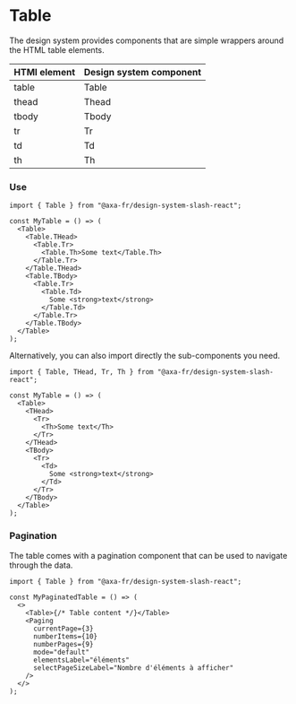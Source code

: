 
<Meta of={Stories} />

# Table

The design system provides components that are simple wrappers around the HTML table elements.

<table>
  <thead>
    <tr>
      <th>HTMl element</th>
      <th>Design system component</th>
    </tr>
  </thead>
  <tbody>
    <tr>
      <td>table</td>
      <td>Table</td>
    </tr>
    <tr>
      <td>thead</td>
      <td>Thead</td>
    </tr>
    <tr>
      <td>tbody</td>
      <td>Tbody</td>
    </tr>
    <tr>
      <td>tr</td>
      <td>Tr</td>
    </tr>
    <tr>
      <td>td</td>
      <td>Td</td>
    </tr>
    <tr>
      <td>th</td>
      <td>Th</td>
    </tr>
  </tbody>
</table>

### Use

```tsx
import { Table } from "@axa-fr/design-system-slash-react";

const MyTable = () => (
  <Table>
    <Table.THead>
      <Table.Tr>
        <Table.Th>Some text</Table.Th>
      </Table.Tr>
    </Table.THead>
    <Table.TBody>
      <Table.Tr>
        <Table.Td>
          Some <strong>text</strong>
        </Table.Td>
      </Table.Tr>
    </Table.TBody>
  </Table>
);
```

<Canvas of={Stories.Simple} />

Alternatively, you can also import directly the sub-components you need.

```tsx
import { Table, THead, Tr, Th } from "@axa-fr/design-system-slash-react";

const MyTable = () => (
  <Table>
    <THead>
      <Tr>
        <Th>Some text</Th>
      </Tr>
    </THead>
    <TBody>
      <Tr>
        <Td>
          Some <strong>text</strong>
        </Td>
      </Tr>
    </TBody>
  </Table>
);
```

### Pagination

The table comes with a pagination component that can be used to navigate through the data.

```tsx
import { Table } from "@axa-fr/design-system-slash-react";

const MyPaginatedTable = () => (
  <>
    <Table>{/* Table content */}</Table>
    <Paging
      currentPage={3}
      numberItems={10}
      numberPages={9}
      mode="default"
      elementsLabel="éléments"
      selectPageSizeLabel="Nombre d'éléments à afficher"
    />
  </>
);
```

<Canvas of={Stories.WithPagination} />
<Controls of={Stories.WithPagination} />
